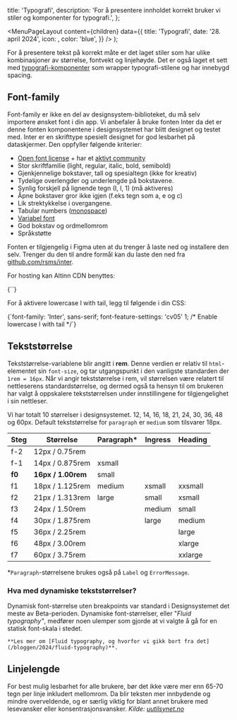 

  title: 'Typografi',
  description:
    'For å presentere innholdet korrekt bruker vi stiler og komponenter for typografi.',
};

  <MenuPageLayout
    content={children}
    data={{
      title: 'Typografi',
      date: '28. april 2024',
      icon: <TokenIcon />,
      color: 'blue',
    }}
  />
);

For å presentere tekst på korrekt måte er det laget stiler som har ulike kombinasjoner av størrelse, fontvekt og linjehøyde. Det er også laget et sett med [typografi-komponenter](https://next.storybook.designsystemet.no/?path=/docs/komponenter-typography--docs) som wrapper typografi-stilene og har innebygd spacing.

## Font-family

Font-family er ikke en del av designsystem-biblioteket, du må selv importere ønsket font i din app. Vi anbefaler å bruke fonten Inter da det er denne fonten komponentene i designsystemet har blitt designet og testet med. Inter er en skrifttype spesielt designet for god lesbarhet på dataskjermer. Den oppfyller følgende kriterier:

- [Open font license](https://github.com/rsms/inter/blob/master/LICENSE.txt) + har et [aktivt community](https://github.com/rsms/inter)
- Stor skriftfamilie (light, regular, italic, bold, semibold)
- Gjenkjennelige bokstaver, tall og spesialtegn (ikke for kreativ)
- Tydelige overlengder og underlengde på bokstavene.
- Synlig forskjell på lignende tegn (I, l, 1) (må aktiveres)
- Åpne bokstaver gror ikke igjen (f.eks tegn som a, e og c)
- Lik strektykkelse i overgangene.
- Tabular numbers ([monospace](https://fonts.google.com/knowledge/introducing_type/understanding_numerals))
- [Variabel font](https://rsms.me/inter/#variable)
- God bokstav og ordmellomrom
- Språkstøtte

Fonten er tilgjengelig i Figma uten at du trenger å laste ned og installere den selv. Trenger du den til andre formål kan du laste den ned fra [github.com/rsms/inter](https://github.com/rsms/inter/releases/tag/v3.19).

For hosting kan Altinn CDN benyttes:

<CodeSnippet language='html'>
  {`<link
  rel='stylesheet'
  href='https://altinncdn.no/fonts/inter/inter.css'
/>`}
</CodeSnippet>

For å aktivere lowercase l with tail, legg til følgende i din CSS:

<CodeSnippet language='css'>
  {`font-family: 'Inter', sans-serif;
font-feature-settings: 'cv05' 1; /* Enable lowercase l with tail */`}
</CodeSnippet>

## Tekststørrelse

Tekststørrelse-variablene blir angitt i **rem**. Denne verdien er relativ til `html`-elementet sin `font-size`,
og tar utgangspunkt i den vanligste standarden der `1rem = 16px`. Når vi angir tekststørrelse i rem, vil størrelsen være relatert til nettleserens standardstørrelse, og dermed også ta hensyn til om brukeren har valgt å oppskalere tekststørrelsen under innstillingene for tilgjengelighet i sin nettleser.

Vi har totalt 10 størrelser i designsystemet. 12, 14, 16, 18, 21, 24, 30, 36, 48 og 60px. Default tekststørrelse for `paragraph` er `medium` som tilsvarer 18px.

| Steg   | Størrelse          | Paragraph\* | Ingress | Heading |
| ------ | ------------------ | ----------- | ------- | ------- |
| f-2    | 12px / 0.75rem     |             |         |         |
| f-1    | 14px / 0.875rem    | xsmall      |         |         |
| **f0** | **16px / 1.00rem** | small       |         |         |
| f1     | 18px / 1.125rem    | medium      | xsmall  | xxsmall |
| f2     | 21px / 1.313rem    | large       | small   | xsmall  |
| f3     | 24px / 1.50rem     |             | medium  | small   |
| f4     | 30px / 1.875rem    |             | large   | medium  |
| f5     | 36px / 2.25rem     |             |         | large   |
| f6     | 48px / 3.00rem     |             |         | xlarge  |
| f7     | 60px / 3.75rem     |             |         | xxlarge |

\*`Paragraph`-størrelsene brukes også på `Label` og `ErrorMessage`.

### Hva med dynamiske tekststørrelser?

Dynamisk font-størrelse uten breakpoints var standard i Designsystemet det meste av Beta-perioden. Dynamiske font-størrelser, eller "_Fluid typography"_, medfører noen ulemper som gjorde at vi valgte å gå for en statisk font-skala i stedet.

    **Les mer om [Fluid typography, og hvorfor vi gikk bort fra det](/bloggen/2024/fluid-typography)**.

## Linjelengde

For best mulig lesbarhet for alle brukere, bør det ikke være mer enn 65-70 tegn per linje inkludert mellomrom. Da blir teksten mer innbydende og mindre overveldende, og er særlig viktig for blant annet brukere med lesevansker eller konsentrasjonsvansker. _Kilde: [uutilsynet.no](https://www.uutilsynet.no/veiledning/tekst-og-struktur/226)_

<br />
<br />
